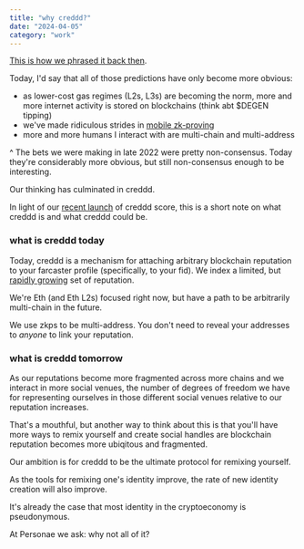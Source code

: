 ```yaml
---
title: "why creddd?"
date: "2024-04-05"
category: "work"
---
```


[This is how we phrased it back then](https://github.com/personaelabs/old-website/blob/main/content/posts/personae.md).

Today, I'd say that all of those predictions have only become more obvious:

- as lower-cost gas regimes (L2s, L3s) are becoming the norm, more and more internet activity is stored on blockchains (think abt $DEGEN tipping)
- we've made ridiculous strides in [mobile zk-proving](https://github.com/personaelabs/sapir)
- more and more humans I interact with are multi-chain and multi-address

^ The bets we were making in late 2022 were pretty non-consensus. Today they're considerably more obvious, but still non-consensus enough to be interesting.

Our thinking has culminated in creddd.

In light of our [recent launch](https://warpcast.com/lsankar.eth/0xef8553d2) of creddd score, this is a short note on what creddd is and what creddd could be.

### what is creddd today

Today, creddd is a mechanism for attaching arbitrary blockchain reputation to your farcaster profile (specifically, to your fid). We index a limited, but [rapidly growing](https://creddd.xyz/explore) set of reputation.

We're Eth (and Eth L2s) focused right now, but have a path to be arbitrarily multi-chain in the future.

We use zkps to be multi-address. You don't need to reveal your addresses to *anyone* to link your reputation.

### what is creddd tomorrow

As our reputations become more fragmented across more chains and we interact in more social venues, the number of degrees of freedom we have for representing ourselves in those different social venues relative to our reputation increases.

That's a mouthful, but another way to think about this is that you'll have more ways to remix yourself and create social handles are blockchain reputation becomes more ubiqitous and fragmented.

Our ambition is for creddd to be the ultimate protocol for remixing yourself.

As the tools for remixing one's identity improve, the rate of new identity creation will also improve.

It's already the case that most identity in the cryptoeconomy is pseudonymous.

At Personae we ask: why not all of it?